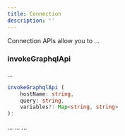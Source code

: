```yaml
---
title: Connection
description: ''
---
```


Connection APIs allow you to ...

### invokeGraphqlApi
...

```TypeScript
invokeGraphqlApi (
    hostName: string,
    query: string,
    variables?: Map<string, string>
):
```

<ResponseField name="hostName" type="string" required>
  ...
</ResponseField>

<ResponseField name="query" type="string" required>
  ...
</ResponseField>

<ResponseField name="variables" type="string">
  ...
</ResponseField>